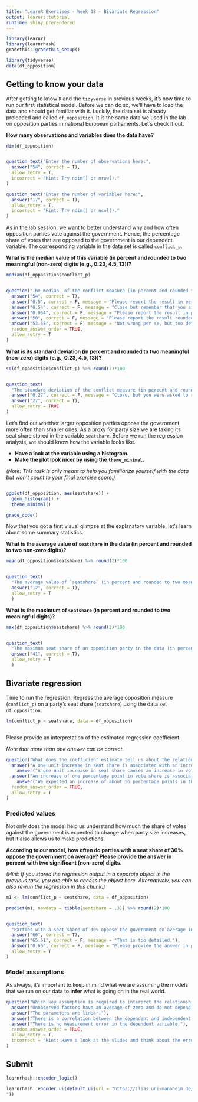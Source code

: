 ```yaml
---
title: "LearnR Exercises - Week 08 - Bivariate Regression"
output: learnr::tutorial
runtime: shiny_prerendered
---
```


```r
library(learnr)
library(learnrhash)
gradethis::gradethis_setup()

library(tidyverse)
data(df_opposition) 
```

## Getting to know your data

After getting to know `R` and the `tidyverse` in previous weeks, it's now time to run our first statistical model. Before we can do so, we'll have to load the data and should get familiar with it. Luckily, the data set is already preloaded and called `df_opposition`. It is the same data we used in the lab on opposition parties in national European parliaments. Let's check it out. 

**How many observations and variables does the data have?**

```r
dim(df_opposition)
```


```r

```


```r
question_text("Enter the number of observations here:",
  answer("54", correct = T),
  allow_retry = T,
  incorrect = "Hint: Try ndim() or nrow()."
)

```


```r
question_text("Enter the number of variables here:",
  answer("17", correct = T),
  allow_retry = T,
  incorrect = "Hint: Try ndim() or ncol()."
)

```

 
As in the lab session, we want to better understand why and how often opposition parties vote against the government. Hence, the  percentage share of votes that are opposed to the government is our dependent variable. The corresponding variable in the data set is called `conflict_p`. 

**What is the median value of this variable (in percent and rounded to two meaningful (non-zero) digits (e.g., 0.23, 4.5, 13))?**


```r
median(df_opposition$conflict_p)
```

```r

```


```r
question("The median  of the conflict measure (in percent and rounded to two meaningful digits) is:",
  answer("54", correct = T),
  answer("0.5", correct = F, message = "Please report the result in percent and rounded to two digits."),
  answer("0.54", correct = F, message = "Close but remember that you are supposed to report the median in percent."),
  answer("0.054", correct = F, message = "Please report the result in percent and rounded to two digits."),
  answer("50", correct = F, message = "Please report the result rounded to two meaningful (non-zero) digits."),
  answer("53.68", correct = F, message = "Not wrong per se, but too detailed."),
  random_answer_order = TRUE,
  allow_retry = T
)

```


**What is its standard deviation (in percent and rounded to two meaningful (non-zero) digits (e.g., 0.23, 4.5, 13))?**

```r
sd(df_opposition$conflict_p) %>% round(2)*100
```

```r

```

```r
question_text(
  "The standard deviation of the conflict measure (in percent and rounded to two meaningful digits) is:",
  answer("0.27", correct = F, message = "Close, but you were asked to report the result in percent."),
  answer("27", correct = T),
  allow_retry = TRUE
)
```


Let's find out whether larger opposition parties oppose the government more often than smaller ones. As a proxy for party size we are taking its seat share stored in the variable `seatshare`. Before we run the regression analysis, we should know how the variable looks like.

* **Have a look at the variable using a histogram.**
* **Make the plot look nicer by using the `theme_minimal`.**

*(Note: This task is only meant to help you familiarize yourself with the data but won't count to your final exercise score.)*

```r

```

```r
ggplot(df_opposition, aes(seatshare)) + 
  geom_histogram() + 
  theme_minimal() 
```
 
```r
grade_code()
```

Now that you got a first visual glimpse at the explanatory variable, let's learn about some summary statistics.

**What is the average value of `seatshare` in the data (in percent and rounded to two non-zero digits)?**

```r
mean(df_opposition$seatshare) %>% round(2)*100
```

```r

```

```r
question_text(
  "The average value of `seatshare` (in percent and rounded to two meaningful digits) is:",
  answer("12", correct = T),
  allow_retry = T
  )
```

**What is the maximum of `seatshare` (in percent and rounded to two meaningful digits)?**

```r
max(df_opposition$seatshare) %>% round(2)*100
```


```r

```


```r
question_text(
  "The maximum seat share of an opposition party in the data (in percent and rounded to two meaningful digits) is:",
  answer("41", correct = T),
  allow_retry = T
  )
```

## Bivariate regression

Time to run the regression. Regress the average opposition measure (`conflict_p`) on a party's seat share (`seatshare`) using the data set `df_opposition`.

```r
lm(conflict_p ~ seatshare, data = df_opposition)
```

```r

```

Please provide an interpretation of the estimated regression coefficient. 

*Note that more than one answer can be correct.*

```r
question("What does the coefficient estimate tell us about the relationship between seat share and the share of opposing votes to the government?",
  answer("A one unit increase in seat share is associated with an increase of about 56% in votes against the government.", correct = F, message = "Keep in mind that reporting increases in percent is a relative measure. However, the dependent variable is measured in percentage points."),
    answer("A one unit increase in seat share causes an increase in votes against the government of about 56 percentage points.", correct = F, message = "This would only hold if you assume that there are no confounders, i.e. no unobserved factors that affect both the size of a party in parliament and its behavior vis-a-vis the government. Without randomization or further control variables, this seems not realistic to hold in practice."),
  answer("An increase of one percentage point in vote share is associated with a an increase of about 0.56 percentage points in the the share of votes against the government.", correct = T),
    answer("We expected an increase of about 56 percentage points in the share of votes against the government when the seat share variable increases by one unit.", correct = T),
  random_answer_order = TRUE,
  allow_retry = T
)

```

### Predicted values

Not only does the model help us understand how much the share of votes against the government is expected to change when party size increases, but it also allows us to make predictions. 

**According to our model, how often do parties with a seat share of 30% oppose the government on average? Please provide the answer in percent with two significant (non-zero) digits.**

*(Hint: If you stored the regression output in a separate object in the previous task, you are able to access the object here. Alternatively, you can also re-run the regression in this chunk.)*

```r
m1 <- lm(conflict_p ~ seatshare, data = df_opposition)

predict(m1, newdata = tibble(seatshare = .3)) %>% round(2)*100
```

```r

```

```r
question_text(
  "Parties with a seat share of 30% oppose the government on average in __ percent of votes.",
  answer("66", correct = T),
  answer("65.61", correct = F, message = "That is too detailed."),
  answer("0.66", correct = F, message = "Please provide the answer in percent."),
  allow_retry = T
)
```

### Model assumptions

As always, it's important to keep in mind what we are assuming the models that we run on our data to **infer** what is going on in the real world.

```r
question("Which key assumption is required to interpret the relationship from a linear model as causal?",
  answer("Unobserved factors have an average of zero and do not depend on the explanatory variable.", correct = T),
  answer("The parameters are linear."),
  answer("There is a correlation between the dependent and independent variables."),
  answer("There is no measurement error in the dependent variable."),
  random_answer_order = TRUE,
  allow_retry = T,
  incorrect = "Hint: Have a look at the slides and think about the error."
)

```


## Submit

```r
learnrhash::encoder_logic()
```

```r
learnrhash::encoder_ui(default_ui(url = "https://ilias.uni-mannheim.de/ilias.php?baseClass=ilObjSurveyGUI&ref_id=1094762&cmd=infoScreen
"))
```



